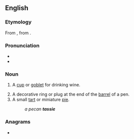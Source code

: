 {{also|Tassie}}
==English==

===Etymology===
From {{der|en|fr|tasse||cup}}, from {{etyl|ar|en}} {{m|ar|طَاس||bowl, basin}}.

===Pronunciation===
* {{IPA|ˈtæsi|lang=en}}
* {{rhymes|æsi|lang=en}}

===Noun===
{{en-noun}}

# {{lb|en|Scotland}} A [[cup]] or [[goblet]] for drinking wine.
# A decorative ring or plug at the end of the [[barrel]] of a pen.
# A small [[tart]] or miniature [[pie]].
#: ''a pecan '''tassie'''''

===Anagrams===
* {{anagrams|en|siesta}}